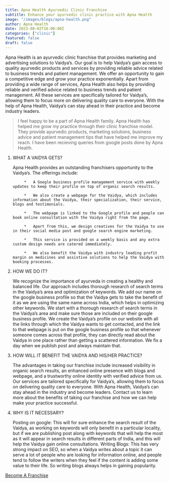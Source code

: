 ```yaml
---
title: Apna Health Ayurvedic Clinic Franchise 
subtitle: Enhance your ayurvedic clinic practice with Apna Health
image: "/images/blogs/apna-health.png"
author: Apna Health
date: 2023-08-02T16:00:00Z
categories: ["clinic"]
featured: false
draft: false
---
```


Apna Health is an ayurvedic clinic franchise that provides marketing and advertising solutions to Vaidya’s. Our goal is to help Vaidya’s gain access to quality ayurvedic products and services by providing reliable advice related to business trends and patient management. We offer an opportunity to gain a competitive edge and grow your practice exponentially.
Apart from providing a wide range of services, Apna Health also helps by providing reliable and verified advice related to business trends and patient management. All these services are specifically tailored for Vaidya’s, allowing them to focus more on delivering quality care to everyone. With the help of Apna Health, Vaidya’s can stay ahead in their practice and become industry leaders.

<Blockquote name="Dr. Rajeev Ranjan">
 I feel happy to be a part of Apna Health family. Apna Health has helped me grow my practice through their clinic franchise model. They provide ayurvedic products, marketing solutions, business advice and patient management tips that have helped me improve my reach. I have been recieving queries from google posts done by Apna Health. 
</Blockquote>

1. WHAT A VAIDYA GETS?

     Apna Health provides an outstanding franchisers opportunity to the Vaidya’s. The offerings include: 

            *	A Google business profile management service with weekly updates to keep their profile on top of organic search results. 

            *	We also create a webpage for the Vaidya, which includes information about the Vaidya, their specialization, their service, blogs and testimonials. 

            *	The webpage is linked to the Google profile and people can book online consultation with the Vaidya right from the page. 

            *	Apart from this, we design creatives for the Vaidya to use in their social media post and google search engine marketing. 

            *	This service is provided on a weekly basis and any extra custom design needs are catered immediately. 

            *	We also benefit the Vaidya with industry leading profit margin on medicines and assistive solutions to help the Vaidya with booking processes.

2. HOW WE DO IT?

    We recognize the importance of ayurveda in creating a healthy and balanced life. Our approach includes thorough research of search terms in the Vaidya’s area and optimization of keywords. 
    We add our name on the google business profile so that the Vaidya gets to take the benefit of it as we are using the same name across India, which helps in optimizing other keywords.
    We start with a thorough research of search terms in the Vaidya’s area and make sure those are included on their google business profile. 
    We create the Vaidya’s profile on our website with all the links through which the Vaidya wants to get contacted, and the link to that webpage is put on the google business profile so that whenever someone comes across that profile, they can directly read about the Vaidya in one place rather than getting a scattered information.
    We fix a day when we publish post and always maintain that.

3. HOW WILL IT BENEFIT THE VAIDYA AND HIS/HER PRACTICE?

    The advantages in taking our franchise include increased visibility in organic search results, an enhanced online presence with blogs and webpage, and a trustworthy online identity with verified advice from us. Our services are tailored specifically for Vaidya’s, allowing them to focus on delivering quality care to everyone. With Apna Health, Vaidya’s can stay ahead in the industry and become leaders. 
    Contact us to learn more about the benefits of taking our franchise and how we can help make your practice successful.

4. WHY IS IT NECESSARY?

    Posting on google: This will for sure enhance the search result of the Vaidya, as working on keywords will only benefit in a particular locality, but if we are publishing post along with keywords that will help the most as it will appear in search results in different parts of India, and this will help the Vaidya gain online consultations.
    Writing Blogs: This has very strong impact on SEO, so when a Vaidya writes about a topic it can serve a lot of people who are looking for information online, and people tend to follow the writers when they feel if the content is adding some value to their life. So writing blogs always helps in gaining popularity.

<div class="text-center mt-8">
        <a href="/become-a-franchise" class="btn btn-primary">Become A Franchise</a> 
      </div>